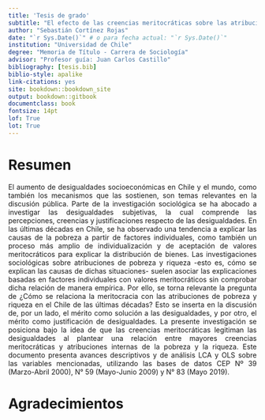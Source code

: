 ```yaml
---
title: 'Tesis de grado'
subtitle: "El efecto de las creencias meritocráticas sobre las atribuciones de pobreza y riqueza"
author: "Sebastián Cortínez Rojas"
date: "`r Sys.Date()`" # o para fecha actual: "`r Sys.Date()`"
institution: "Universidad de Chile"
degree: "Memoria de Título - Carrera de Sociología"
advisor: "Profesor guía: Juan Carlos Castillo"
bibliography: [tesis.bib]
biblio-style: apalike
link-citations: yes
site: bookdown::bookdown_site
output: bookdown::gitbook
documentclass: book
fontsize: 14pt
lof: True
lot: True
---
```


# Resumen {-}

<div style="text-align: justify">

El aumento de desigualdades socioeconómicas en Chile y el mundo, como también los mecanismos que las sostienen, son temas relevantes en la discusión pública. Parte de la investigación sociológica se ha abocado a investigar las desigualdades subjetivas, la cual comprende las percepciones, creencias y justificaciones respecto de las desigualdades. En las últimas décadas en Chile, se ha observado una tendencia a explicar las causas de la pobreza a partir de factores individuales, como también un proceso más amplio de individualización y  de aceptación de valores meritocráticos para explicar la distribución de bienes. Las investigaciones sociológicas sobre atribuciones de pobreza y riqueza -esto es, cómo se explican las causas de dichas situaciones- suelen asociar las explicaciones basadas en factores individuales con valores meritocráticos sin comprobar dicha relación de manera empírica. Por ello, se torna relevante la pregunta de ¿Cómo se relaciona la meritocracia con las atribuciones de pobreza y riqueza en el Chile de las últimas décadas? Esto se inserta en la discusión de, por un lado, el mérito como solución a las desigualdades, y por otro, el mérito como justificación de desigualdades. La presente investigación se posiciona bajo la idea de que las creencias meritocráticas legitiman las desigualdades al plantear una relación entre mayores creencias meritocráticas y atribuciones internas de la pobreza y la riqueza. Este documento presenta avances descriptivos y de análisis LCA y OLS sobre las variables mencionadas, utilizando las bases de datos CEP Nº 39 (Marzo-Abril 2000), N° 59 (Mayo-Junio 2009) y N° 83 (Mayo 2019).


# Agradecimientos {-}


